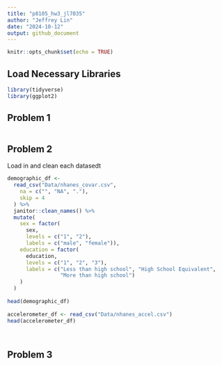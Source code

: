 ```yaml
---
title: "p8105_hw3_jl7035"
author: "Jeffrey Lin"
date: "2024-10-12"
output: github_document
---
```


```r
knitr::opts_chunk$set(echo = TRUE)
```

## Load Necessary Libraries 

```r
library(tidyverse)
library(ggplot2)
```
## Problem 1
```r

```


## Problem 2

Load in and clean each datasedt
```r
demographic_df <- 
  read_csv("Data/nhanes_covar.csv",
    na = c("", "NA", "."),
    skip = 4
  ) %>% 
  janitor::clean_names() %>% 
  mutate(
    sex = factor(
      sex, 
      levels = c("1", "2"), 
      labels = c("male", "female")),
    education = factor(
      education,
      levels = c("1", "2", "3"),
      labels = c("Less than high school", "High School Equivalent", 
                 "More than high school")
    )
  )
  
head(demographic_df)
  
accelerometer_df <- read_csv("Data/nhanes_accel.csv") 
head(accelerometer_df)




```


## Problem 3
```r

```

